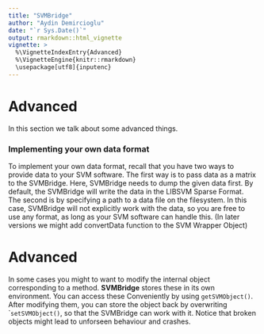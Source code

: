 ```yaml
---
title: "SVMBridge"
author: "Aydin Demircioglu"
date: "`r Sys.Date()`"
output: rmarkdown::html_vignette
vignette: >
  %\VignetteIndexEntry{Advanced}
  %\VignetteEngine{knitr::rmarkdown}
  \usepackage[utf8]{inputenc}
---
```


# Advanced

In this section we talk about some advanced things.


### Implementing your own data format

To implement your own data format, recall that you have two ways to provide data
to your SVM software.  The first way is to pass data as
 a matrix to the SVMBridge. Here, SVMBridge needs to dump the given data first. By
 default, the SVMBridge will write the data in the LIBSVM Sparse Format.
 The second is by specifying a path to a data file on the filesystem.
 In this case, SVMBridge will not explicitly work with the data, so you are free to use any
  format, as long as your SVM software can handle this.
 (In later versions we might add convertData function to the
 SVM Wrapper Object)



# Advanced

In some cases you might to want to modify the internal object corresponding to a method.
**SVMBridge** stores these in its own environment. You can access these Conveniently
by using ```getSVMObject()```. After modifying them, you can store the object back by
overwriting ```setSVMObject()``, so that the SVMBridge can work with it. Notice that
broken objects might lead to unforseen behaviour and crashes.
